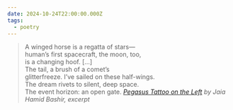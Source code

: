 ```yaml
---
date: 2024-10-24T22:00:00.000Z
tags:
  - poetry
---
```

> A winged horse is a regatta of stars—<br/>
> human’s first spacecraft, the moon, too,<br/>
> is a changing hoof. […]<br/>
> The tail, a brush of a comet’s<br/>
> glitterfreeze. I’ve sailed on these half-wings.<br/>
> The dream rivets to silent, deep space.<br/>
> The event horizon: an open gate.
> <cite><i>[Pegasus Tattoo on the Left](https://poems.com/poem/pegasus-tattoo-on-the-left/)</i> by Jaia Hamid Bashir, excerpt</cite>

